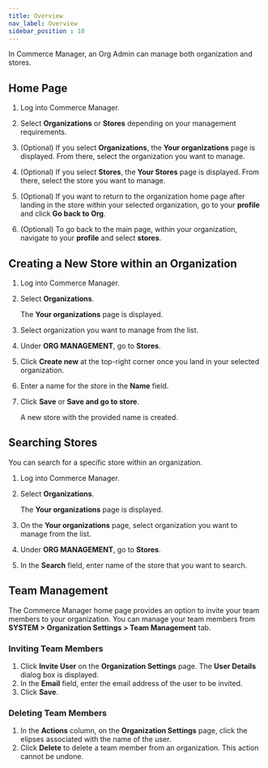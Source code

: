 ```yaml
---
title: Overview
nav_label: Overview
sidebar_position : 10
---
```


In Commerce Manager, an Org Admin can manage both organization and stores.

## Home Page

1. Log into Commerce Manager.
1. Select **Organizations** or **Stores** depending on your management requirements.   
1. (Optional) If you select **Organizations**, the **Your organizations** page is displayed. From there, select the organization you want to manage.
1. (Optional) If you select **Stores**, the **Your Stores** page is displayed. From there, select the store you want to manage.
1. (Optional) If you want to return to the organization home page after landing in the store within your selected organization, go to your **profile** and click **Go back to Org**.

1. (Optional) To go back to the main page, within your organization, navigate to your **profile** and select **stores**.

## Creating a New Store within an Organization

1. Log into Commerce Manager.
1. Select **Organizations**.
    
    The **Your organizations** page is displayed.
1. Select organization you want to manage from the list.
1. Under **ORG MANAGEMENT**, go to **Stores**.
1. Click **Create new** at the top-right corner once you land in your selected organization.
1. Enter a name for the store in the **Name** field.
1. Click **Save** or **Save and go to store**.

    A new store with the provided name is created.

## Searching Stores

You can search for a specific store within an organization.

1. Log into Commerce Manager.
1. Select **Organizations**.
    
    The **Your organizations** page is displayed.
1. On the **Your organizations** page, select organization you want to manage from the list.
1. Under **ORG MANAGEMENT**, go to **Stores**. 
1. In the **Search** field, enter name of the store that you want to search.

## Team Management 

The Commerce Manager home page provides an option to invite your team members to your organization. You can manage your team members from **SYSTEM > Organization Settings > Team Management** tab.

### Inviting Team Members

1. Click **Invite User** on the **Organization Settings** page. The **User Details** dialog box is displayed.
1. In the **Email** field, enter the email address of the user to be invited.
1. Click **Save**.

### Deleting Team Members

1. In the **Actions** column, on the **Organization Settings** page, click the elipses associated with the name of the user.
1. Click **Delete** to delete a team member from an organization. This action cannot be undone.